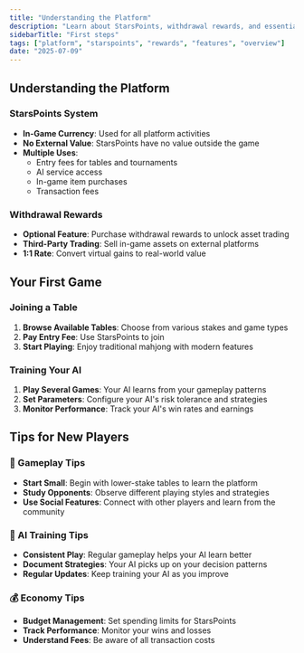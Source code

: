 ```yaml
---
title: "Understanding the Platform"
description: "Learn about StarsPoints, withdrawal rewards, and essential platform features of Mahjong Stars"
sidebarTitle: "First steps" 
tags: ["platform", "starspoints", "rewards", "features", "overview"]
date: "2025-07-09"
---
```


## Understanding the Platform

### StarsPoints System
- **In-Game Currency**: Used for all platform activities
- **No External Value**: StarsPoints have no value outside the game
- **Multiple Uses**:
  - Entry fees for tables and tournaments
  - AI service access
  - In-game item purchases
  - Transaction fees

### Withdrawal Rewards
- **Optional Feature**: Purchase withdrawal rewards to unlock asset trading
- **Third-Party Trading**: Sell in-game assets on external platforms
- **1:1 Rate**: Convert virtual gains to real-world value

## Your First Game

### Joining a Table
1. **Browse Available Tables**: Choose from various stakes and game types
2. **Pay Entry Fee**: Use StarsPoints to join
3. **Start Playing**: Enjoy traditional mahjong with modern features

### Training Your AI
1. **Play Several Games**: Your AI learns from your gameplay patterns
2. **Set Parameters**: Configure your AI's risk tolerance and strategies
3. **Monitor Performance**: Track your AI's win rates and earnings

## Tips for New Players

### 🎯 Gameplay Tips
- **Start Small**: Begin with lower-stake tables to learn the platform
- **Study Opponents**: Observe different playing styles and strategies
- **Use Social Features**: Connect with other players and learn from the community

### 🤖 AI Training Tips
- **Consistent Play**: Regular gameplay helps your AI learn better
- **Document Strategies**: Your AI picks up on your decision patterns
- **Regular Updates**: Keep training your AI as you improve

### 💰 Economy Tips
- **Budget Management**: Set spending limits for StarsPoints
- **Track Performance**: Monitor your wins and losses
- **Understand Fees**: Be aware of all transaction costs
